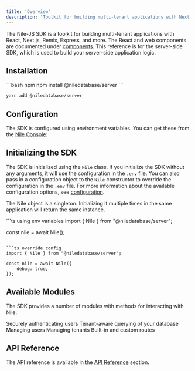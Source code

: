 ```yaml
---
title: 'Overview'
description: 'Toolkit for building multi-tenant applications with Next.js, Remix, Express, and more'
---
```


The Nile-JS SDK is a toolkit for building multi-tenant applications with React, Next.js, Remix, Express, and more.
The React and web components are documented under [components](/auth/components). 
This reference is for the server-side SDK, which is used to build your server-side application logic.

## Installation

<CodeGroup>
```bash npm
npm install @niledatabase/server 
```

```bash yarn
yarn add @niledatabase/server
```

</CodeGroup>

## Configuration

The SDK is configured using environment variables. You can get these from the [Nile Console](https://console.thenile.dev):

<DbCreds />

## Initializing the SDK

The SDK is initialized using the `Nile` class. If you initialize the SDK without any arguments, it will use the configuration in the `.env` file.
You can also pass in a configuration object to the `Nile` constructor to override the configuration in the `.env` file. 
For more information about the available configuration options, see [configuration](/auth/sdk-reference/nile-js/configuration).

<Tip> The Nile object is a singleton. Initializing it multiple times in the same application will return the same instance. </Tip>

<CodeGroup>
```ts using env variables
import { Nile } from "@niledatabase/server";

const nile = await Nile();
```

```ts override config
import { Nile } from "@niledatabase/server";

const nile = await Nile({
    debug: true,
});
```
</CodeGroup>

## Available Modules

The SDK provides a number of modules with methods for interacting with Nile:

<CardGroup>
<Card title="Auth" href="/auth/sdk-reference/nile-js/auth" icon="right-to-bracket">
  Securely authenticating users
</Card>
<Card title="DB" href="/auth/sdk-reference/nile-js/db" icon="database">
  Tenant-aware querying of your database
</Card>
<Card title="Users" href="/auth/sdk-reference/nile-js/users" icon="user">
  Managing users
</Card>
<Card title="Tenants" href="/auth/sdk-reference/nile-js/tenants" icon="building">
  Managing tenants
</Card>
<Card title="Routes" href="/auth/sdk-reference/nile-js/routes" icon="route">
  Built-in and custom routes
</Card>
</CardGroup>

## API Reference

The API reference is available in the [API Reference](/auth/api_reference/auth) section.


